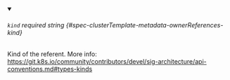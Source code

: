 
<details className="config-field" data-expandable="false" open>
<summary>

###### `kind` <span className="config-field-required" data-required="true">required</span> <span className="config-field-type">string</span> <span className="config-field-default"></span> <span className="config-field-enum"></span> {#spec-clusterTemplate-metadata-ownerReferences-kind}

Kind of the referent.
More info: https://git.k8s.io/community/contributors/devel/sig-architecture/api-conventions.md#types-kinds

</summary>



</details>
